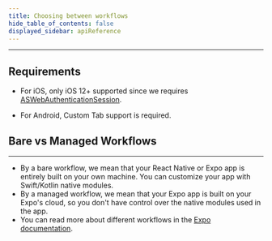 ```yaml
---
title: Choosing between workflows
hide_table_of_contents: false
displayed_sidebar: apiReference
---
```


---

## Requirements

- For iOS, only iOS 12+ supported since we requires
  [ASWebAuthenticationSession](https://developer.apple.com/documentation/authenticationservices/aswebauthenticationsession).

- For Android, Custom Tab support is required.

## Bare vs Managed Workflows

---

- By a bare workflow, we mean that your React Native or Expo app is entirely built on your own machine. You can customize your app with Swift/Kotlin
  native modules.
- By a managed workflow, we mean that your Expo app is built on your Expo's cloud, so you don't have control over the native modules used in the app.
- You can read more about different workflows in the [Expo documentation](https://docs.expo.dev/introduction/managed-vs-bare/).
